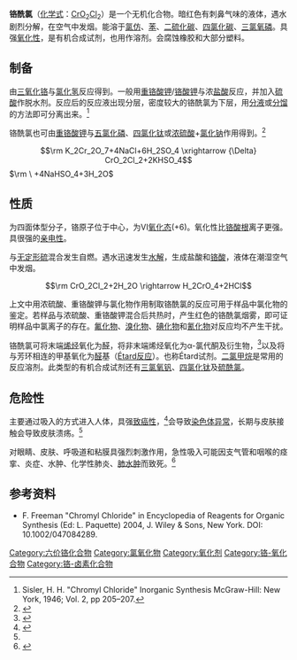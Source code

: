 {{Chembox
| Name = 铬酰氯
| ImageFileL1 = Chromyl-chloride-2D.png
| ImageNameL1 = 铬酰氯 结构式
| ImageFileR1 = Chromyl-chloride-3D-balls.png
| ImageNameR1 = 铬酰氯 空间填充模型
| ImageFile2 = Chromyl chloride.jpg
| IUPACName = Chromium(VI) dichloride dioxide
| OtherNames = 氧氯化铬、氧化铬氯、<br />氯化铬酰、二氯二氧化铬
| Section1 = {{Chembox Identifiers
| CASNo = 14977-61-8
| CASNo_Ref = {{cascite|correct|??}}
|  PubChem  = 
|  SMILES  = 
|  RTECS  =  GB5775000
 |  InChI1  =  1/2ClH.Cr.2O/h2*1H;;;/q;;+2;;/p-2/rCl2CrO2/c1-3(2,4)5
|  InChIKey1  =  AHXGRMIPHCAXFP-GRYJOLFGAD
|  ChemSpiderID  =  21106426
|  ChemSpiderID_Ref  = {{chemspidercite|correct|chemspider}}|  EINECS  =  239-056-8
|  ChEBI_Ref  = {{ebicite|correct|EBI}}|  ChEBI  =  33038
|  StdInChI_Ref  = {{stdinchicite|correct|chemspider}}|  StdInChI  =  1S/2ClH.Cr.2O/h2*1H;;;/q;;+2;;/p-2
|  StdInChIKey_Ref  = {{stdinchicite|correct|chemspider}}|  StdInChIKey  =  AHXGRMIPHCAXFP-UHFFFAOYSA-L
|  InChI  =  1S/2ClH.Cr.2O/h2*1H;;;/q;;+2;;/p-2
|  InChIKey  =  AHXGRMIPHCAXFP-UHFFFAOYSA-L
}}
| Section2 = {{Chembox Properties
| Formula = CrO<sub>2</sub>Cl<sub>2</sub>
| MolarMass = 154.9008 
| Appearance = 深红色发烟液体
| Density = 1.911 g/mL（液）
| MeltingPt = -96.5℃
| BoilingPt = 117℃
| Solubility = 分解
 }}
| Section3 = {{Chembox Hazards
| MainHazards =
| FlashPt =
| Autoignition =
| RPhrases = {{R8}}, {{R35}} {{R43}}, {{R46}}, {{R49}}, {{R50/53}}
| SPhrases = {{S45}}, {{S53}}, {{S60}}, {{S61}}
 }}
| Section8 = {{Chembox Related
| OtherCpds = [[硫酰氯|硫酰氯]]、[[三氯氧钒|三氯氧钒]]、<br />[[二氯二氧化钼|二氯二氧化钼]]、<br />[[二氯二氧化钨|二氯二氧化钨]]}}
}}
'''铬酰氯'''（[[化学式|化学式]]：[[铬|Cr]][[氧|O]]<sub>2</sub>[[氯|Cl]]<sub>2</sub>）是一个无机化合物。暗红色有刺鼻气味的液体，遇水剧烈分解，在空气中发烟。能溶于[[氯仿|氯仿]]、[[苯|苯]]、[[二硫化碳|二硫化碳]]、[[四氯化碳|四氯化碳]]、[[三氯氧磷|三氯氧磷]]。具强[[氧化性|氧化性]]，是有机合成试剂，也用作溶剂。会腐蚀橡胶和大部分塑料。

== 制备 ==
由[[三氧化铬|三氧化铬]]与[[氯化氢|氯化氢]]反应得到。一般用[[重铬酸钾|重铬酸钾]]/[[铬酸钾|铬酸钾]]与浓[[盐酸|盐酸]]反应，并加入[[硫酸|硫酸]]作脱水剂。反应后的反应液出现分层，密度较大的铬酰氯为下层，用[[分液|分液]]或[[分馏|分馏]]的方法即可分离出来。<ref>Sisler, H. H. "Chromyl Chloride" Inorganic Synthesis McGraw-Hill: New York, 1946; Vol. 2, pp 205–207.</ref>

铬酰氯也可由[[重铬酸钾|重铬酸钾]]与[[五氯化磷|五氯化磷]]、[[四氯化钛|四氯化钛]]或[[浓硫酸|浓硫酸]]+[[氯化钠|氯化钠]]作用得到。<ref>{{cite book en|last= Moody |first= B.J. |title= Comparative Inorganic Chemistry |url= https://archive.org/details/comparativeinorg0000mood_r1i3 |origyear= 1965 |edition= 1 |publisher= Edward Arnold |location= London |language= en |chapter= 22 |page= [https://archive.org/details/comparativeinorg0000mood_r1i3/page/381 381] }}</ref>

:<math>\rm K_2Cr_2O_7+4NaCl+6H_2SO_4 \xrightarrow {\Delta} CrO_2Cl_2+2KHSO_4</math><math>\rm \ +4NaHSO_4+3H_2O</math>

== 性质 ==
为四面体型分子，铬原子位于中心，为VI[[氧化态|氧化态]](+6)。氧化性比[[铬酸根|铬酸根]]离子更强。具很强的[[亲电性|亲电性]]。

与[[硫的同素异形体|无定形硫]]混合发生自燃。遇水迅速发生[[水解|水解]]，生成盐酸和[[铬酸|铬酸]]，液体在潮湿空气中发烟。
:<math>\rm CrO_2Cl_2+2H_2O \rightarrow H_2CrO_4+2HCl</math>

上文中用浓硫酸、重铬酸钾与氯化物作用制取铬酰氯的反应可用于样品中氯化物的鉴定。若样品与浓硫酸、重铬酸钾混合后共热时，产生红色的铬酰氯烟雾，即可证明样品中氯离子的存在。[[氟化物|氟化物]]、[[溴化物|溴化物]]、[[碘化物|碘化物]]和[[氰化物|氰化物]]对反应均不产生干扰。

铬酰氯可将末端[[烯烃|烯烃]]氧化为[[醛|醛]]，将非末端烯烃氧化为α-氯代酮及衍生物，<ref>{{OrgSynth | author = F. Freeman, R. H. DuBois, T. G. McLaughlin | title = Aldehydes by Oxidation of Terminal Olefins with Chromyl Chloride: 2,4,4-Trimethylpentanal | collvol = 6 | collvolpages = 1028 | prep = cv6p1028}}</ref>以及将与芳环相连的甲基氧化为[[醛|醛]]基（[[Étard反应|Étard反应]]）。也称Étard试剂。[[二氯甲烷|二氯甲烷]]是常用的反应溶剂。此类型的有机合成试剂还有[[三氯氧钒|三氯氧钒]]、[[四氯化钛|四氯化钛]]及[[硫酰氯|硫酰氯]]。

== 危险性 ==
主要通过吸入的方式进入人体，具强[[致癌性|致癌性]]，<ref>{{cite book en | author = IARC | authorlink = International Agency for Research on Cancer | title = Volume 49: Chromium, Nickel, and Welding | origyear = 1990 | url = http://monographs.iarc.fr/ENG/Monographs/vol49/volume49.pdf | format = PDF | accessdate = 2008-03-26 | pages = 21–23 | date = 1999-11-05 | isbn = 92-832-1249-5 | deadurl = yes | archiveurl = https://web.archive.org/web/20081224153750/http://monographs.iarc.fr/ENG/Monographs/vol49/volume49.pdf | archivedate = 2008-12-24 }}</ref>会导致[[染色体异常|染色体异常]]，长期与皮肤接触会导致皮肤溃疡。<ref name="Gray1966" />

对眼睛、皮肤、呼吸道和粘膜具强烈刺激作用，急性吸入可能因支气管和咽喉的痉挛、炎症、水肿、化学性肺炎、[[肺水肿|肺水肿]]而致死。<ref name="Gray1966">{{cite book en|editor= Prof CH Gray |title= Laboratory Handbook of Toxic Agents |origyear= 1966 |edition= 2 |publisher= [[Royal_Institute_of_Chemistry|Royal Institute of Chemistry]] |location= London |language= en |chapter= IV |page= 79 }}</ref>

== 参考资料 ==
<div class="references-small">
<references/>
* F. Freeman "Chromyl Chloride" in Encyclopedia of Reagents for Organic Synthesis (Ed: L. Paquette) 2004, J. Wiley & Sons, New York. DOI: 10.1002/047084289.
</div>
{{铬化合物}}
{{卤氧化物}}

[[Category:六价铬化合物|Category:六价铬化合物]]
[[Category:氯氧化物|Category:氯氧化物]]
[[Category:氧化剂|Category:氧化剂]]
[[Category:铬-氧化合物|Category:铬-氧化合物]]
[[Category:铬-卤素化合物|Category:铬-卤素化合物]]